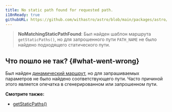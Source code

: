 ```yaml
---
title: No static path found for requested path.
i18nReady: true
githubURL: https://github.com/withastro/astro/blob/main/packages/astro/src/core/errors/errors-data.ts
---
```


> **NoMatchingStaticPathFound**: Был найден шаблон маршрута `getStaticPaths()`, но для запрошенного пути `PATH_NAME` не было найдено подходящего статического пути.

## Что пошло не так? \{#what-went-wrong\}

Был найден [динамический маршрут](/ru/guides/routing/#динамические-маршруты), но для запрашиваемых параметров не было найдено соответствующего пути. Часто причиной этого является опечатка в сгенерированном или запрошенном пути.

**Смотрите также:**

-  [getStaticPaths()](/ru/reference/api-reference/#getstaticpaths)